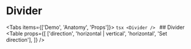 

# Divider

<Tabs items={['Demo', 'Anatomy', 'Props']}>
  <Tab>
    <CodeDemo Demo={DividerDemo} />
  </Tab>
  <Tab>
    ```tsx
    <Divider />
    ```
  </Tab>
  <Tab>
    ## Divider
    <Table
      props={[
        ['direction', 'horizontal | vertical', 'horizontal', 'Set direction'],
      ]}
    />
  </Tab>
</Tabs>
